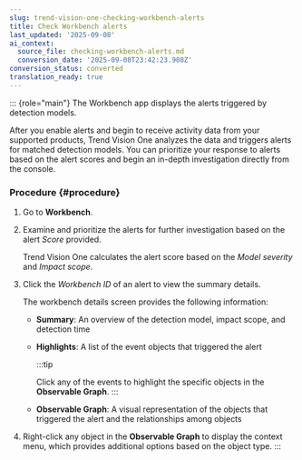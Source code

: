 ```yaml
---
slug: trend-vision-one-checking-workbench-alerts
title: Check Workbench alerts
last_updated: '2025-09-08'
ai_context:
  source_file: checking-workbench-alerts.md
  conversion_date: '2025-09-08T23:42:23.908Z'
conversion_status: converted
translation_ready: true
---
```


::: {role="main"}
The Workbench app displays the alerts triggered by detection models.

After you enable alerts and begin to receive activity data from your supported products, Trend Vision One analyzes the data and triggers alerts for matched detection models. You can prioritize your response to alerts based on the alert scores and begin an in-depth investigation directly from the console.

### Procedure {#procedure}

1.  Go to **Workbench**.

2.  Examine and prioritize the alerts for further investigation based on the alert *Score* provided.

    Trend Vision One calculates the alert score based on the *Model severity* and *Impact scope*.

3.  Click the *Workbench ID* of an alert to view the summary details.

    The workbench details screen provides the following information:

    - **Summary**: An overview of the detection model, impact scope, and detection time

    - **Highlights**: A list of the event objects that triggered the alert

      :::tip

      Click any of the events to highlight the specific objects in the **Observable Graph**.
      :::

    - **Observable Graph**: A visual representation of the objects that triggered the alert and the relationships among objects

4.  Right-click any object in the **Observable Graph** to display the context menu, which provides additional options based on the object type.
:::
